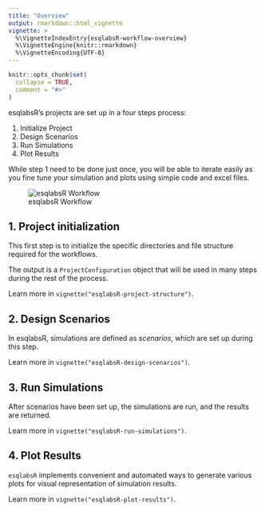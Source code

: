 ```yaml
---
title: "Overview"
output: rmarkdown::html_vignette
vignette: >
  %\VignetteIndexEntry{esqlabsR-workflow-overview}
  %\VignetteEngine{knitr::rmarkdown}
  %\VignetteEncoding{UTF-8}
---
```


```r
knitr::opts_chunk$set(
  collapse = TRUE,
  comment = "#>"
)
```


esqlabsR's projects are set up in a four steps process:

1. Initialize Project
2. Design Scenarios
3. Run Simulations
4. Plot Results


While step 1 need to be done just once, you will be able to iterate easily as
you fine tune your simulation and plots using simple code and excel files.

![esqlabsR Workflow](Figures/esqlabs-workflow.png)

## 1. Project initialization
This first step is to initialize the specific directories and file 
structure required for the workflows.

The output is a `ProjectConfiguration` object that will be used 
in many steps during the rest of the process.

Learn more in `vignette("esqlabsR-project-structure")`.

## 2. Design Scenarios
In esqlabsR, simulations are defined as *scenarios*, which are set up during this
step.

Learn more in `vignette("esqlabsR-design-scenarios")`.

## 3. Run Simulations
After scenarios have been set up, the simulations are run, and the results are returned.

Learn more in `vignette("esqlabsR-run-simulations")`.

## 4. Plot Results
`esqlabsR` implements convenient and automated ways to generate various plots for visual representation of simulation results.

Learn more in `vignette("esqlabsR-plot-results")`.
